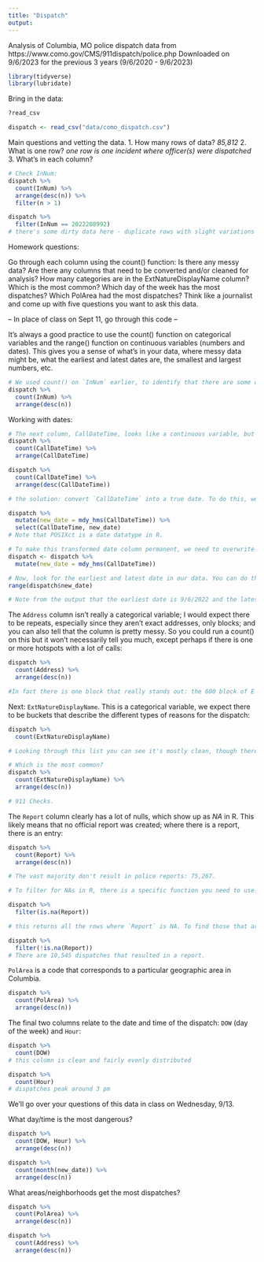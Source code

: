 ```yaml
---
title: "Dispatch"
output: 
---
```


Analysis of Columbia, MO police dispatch data from https://www.como.gov/CMS/911dispatch/police.php
Downloaded on 9/6/2023 for the previous 3 years (9/6/2020 - 9/6/2023)

```r
library(tidyverse)
library(lubridate)
```

Bring in the data: 
```r
?read_csv

dispatch <- read_csv("data/como_dispatch.csv")
```

Main questions and vetting the data. 
1. How many rows of data? *85,812*
2. What is one row? *one row is one incident where officer(s) were dispatched*
3. What's in each column? 

```r
# Check InNum: 
dispatch %>% 
  count(InNum) %>% 
  arrange(desc(n)) %>% 
  filter(n > 1)

dispatch %>% 
  filter(InNum == 2022208992)
# there's some dirty data here - duplicate rows with slight variations (maybe a correction creates a duplicate record?) - ask PD
```


Homework questions: 

Go through each column using the count() function: 
Is there any messy data? Are there any columns that need to be converted and/or cleaned for analysis? 
How many categories are in the ExtNatureDisplayName column? Which is the most common? 
Which day of the week has the most dispatches? 
Which PolArea had the most dispatches? 
Think like a journalist and come up with five questions you want to ask this data. 


-- In place of class on Sept 11, go through this code -- 

It's always a good practice to use the count() function on categorical variables and the range() function on continuous variables (numbers and dates). This gives you a sense of what's in your data, where messy data might be, what the earliest and latest dates are, the smallest and largest numbers, etc. 

```r
# We used count() on `InNum` earlier, to identify that there are some duplicates. 
dispatch %>% 
  count(InNum) %>% 
  arrange(desc(n))
```

Working with dates:

```r
# The next column, CallDateTime, looks like a continuous variable, but it is stored as "character" (always pay attention to how variables are stored). Note that when you sort by CallDateTime first ascending and then descending you can see that the dates are not sorting correctly: 
dispatch %>% 
  count(CallDateTime) %>% 
  arrange(CallDateTime)

dispatch %>% 
  count(CallDateTime) %>% 
  arrange(desc(CallDateTime))

# the solution: convert `CallDateTime` into a true date. To do this, we'll use the lubridate package. This package has a series of functions to manipulate dates. We'll go over this package in more detail later, but for now, we'll use the function mdy_hms()

dispatch %>% 
  mutate(new_date = mdy_hms(CallDateTime)) %>%
  select(CallDateTime, new_date)
# Note that POSIXct is a date datatype in R. 

# To make this transformed date column permanent, we need to overwrite our original variable, `dispatch`: 
dispatch <- dispatch %>% 
  mutate(new_date = mdy_hms(CallDateTime))

# Now, look for the earliest and latest date in our data. You can do this by sorting one way and then the other, or you can use the range() function. This is a summary function, like sum() and mean(), and can be used this way: 
range(dispatch$new_date)

# Note from the output that the earliest date is 9/6/2022 and the latest date is 9/6/2023: the website only let us download one year of data, even though we requested three. It's always a good idea to check the date range of your data. 
```

The `Address` column isn't really a categorical variable; I would expect there to be repeats, especially since they aren't exact addresses, only blocks; and you can also tell that the column is pretty messy. So you could run a count() on this but it won't necessarily tell you much, except perhaps if there is one or more hotspots with a lot of calls: 
```r
dispatch %>% 
  count(Address) %>% 
  arrange(desc(n))

#In fact there is one block that really stands out: the 600 block of E Walnut. Which is where the police station is located.
```

Next: `ExtNatureDisplayName`. This is a categorical variable, we expect there to be buckets that describe the different types of reasons for the dispatch:
```r
dispatch %>% 
  count(ExtNatureDisplayName)

# Looking through this list you can see it's mostly clean, though there's a misspelling on "BURGLARY"... there are also a lot of unhelpful descriptions, such as "ASSIST CITIZEN" and "CHECK SUBJECT." We don't really know what those mean. It'd be a good idea to ask the police department if they clearly define these categories. 

# Which is the most common?
dispatch %>% 
  count(ExtNatureDisplayName) %>% 
  arrange(desc(n))

# 911 Checks.
```

The `Report` column clearly has a lot of nulls, which show up as *NA* in R. This likely means that no official report was created; where there is a report, there is an entry:
```r
dispatch %>% 
  count(Report) %>% 
  arrange(desc(n))

# The vast majority don't result in police reports: 75,267.

# To filter for NAs in R, there is a specific function you need to use: is.na():

dispatch %>% 
  filter(is.na(Report))

# this returns all the rows where `Report` is NA. To find those that are NOT NA, add ! in front of the function: 

dispatch %>% 
  filter(!is.na(Report))
# There are 10,545 dispatches that resulted in a report.
```

`PolArea` is a code that corresponds to a particular geographic area in Columbia. 
```r
dispatch %>% 
  count(PolArea) %>% 
  arrange(desc(n))
```

The final two columns relate to the date and time of the dispatch: `DOW` (day of the week) and `Hour`:
```r
dispatch %>% 
  count(DOW)
# this column is clean and fairly evenly distributed

dispatch %>% 
  count(Hour)
# dispatches peak around 3 pm
```

We'll go over your questions of this data in class on Wednesday, 9/13.

What day/time is the most dangerous? 
```r
dispatch %>% 
  count(DOW, Hour) %>% 
  arrange(desc(n))

dispatch %>% 
  count(month(new_date)) %>% 
  arrange(desc(n))
```

What areas/neighborhoods get the most dispatches? 
```r
dispatch %>% 
  count(PolArea) %>% 
  arrange(desc(n))

dispatch %>% 
  count(Address) %>% 
  arrange(desc(n))
```

